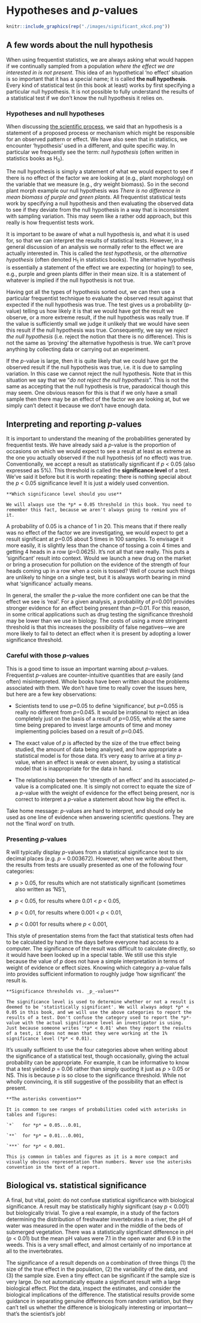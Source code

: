 # Hypotheses and *p*-values

```r
knitr::include_graphics(rep("./images/significant_xkcd.png"))
```

## A few words about the null hypothesis

When using frequentist statistics, we are always asking what would happen if we continually sampled from a population *where the effect we are interested in is not present*. This idea of an hypothetical 'no effect' situation is so important that it has a special name; it is called **the null hypothesis**. Every kind of statistical test (in this book at least) works by first specifying a particular null hypothesis. It is not possible to fully understand the results of a statistical test if we don't know the null hypothesis it relies on.

### Hypotheses and null hypotheses

When discussing [the scientific process](#stages-hypotheses), we said that an hypothesis is a statement of a proposed process or mechanism which might be responsible for an observed pattern or effect. We have also seen that in statistics, we encounter 'hypothesis' used in a different, and quite specific way. In particular we frequently see the term: *null hypothesis* (often written in statistics books as H~0~).

The null hypothesis is simply a statement of what we would expect to see if there is no effect of the factor we are looking at (e.g., plant morphology) on the variable that we measure (e.g., dry weight biomass). So in the second plant morph example our null hypothesis was *There is no difference in mean biomass of purple and green plants*. All frequentist statistical tests work by specifying a null hypothesis and then evaluating the observed data to see if they deviate from the null hypothesis in a way that is inconsistent with sampling variation. This may seem like a rather odd approach, but this really is how frequentist tests work.

It is important to be aware of what a null hypothesis is, and what it is used for, so that we can interpret the results of statistical tests. However, in a general discussion of an analysis we normally refer to the effect we are actually interested in. This is called the *test hypothesis*, or the *alternative hypothesis* (often denoted H~1~ in statistics books). The alternative hypothesis is essentially a statement of the effect we are expecting (or hoping!) to see, e.g., purple and green plants differ in their mean size. It is a statement of whatever is implied if the null hypothesis is not true.

Having got all the types of hypothesis sorted out, we can then use a particular frequentist technique to evaluate the observed result against that expected if the null hypothesis was true. The test gives us a probability (*p*-value) telling us how likely it is that we would have got the result we observe, or a more extreme result, if the null hypothesis was really true. If the value is sufficiently small we judge it unlikely that we would have seen this result if the null hypothesis was true. Consequently, we say we *reject the null hypothesis* (i.e. reject the notion that there is no difference). This is not the same as 'proving' the alternative hypothesis is true. We can't prove anything by collecting data or carrying out an experiment.

If the *p*-value is large, then it is quite likely that we could have got the observed result if the null hypothesis was true, i.e. it is due to sampling variation. In this case we cannot reject the null hypothesis. Note that in this situation we say that we "*do not reject the null hypothesis*". This is not the same as accepting that the null hypothesis is true, paradoxical though this may seem. One obvious reason for this is that if we only have a small sample then there may be an effect of the factor we are looking at, but we simply can’t detect it because we don’t have enough data.

## Interpreting and reporting *p*-values

It is important to understand the meaning of the probabilities generated by frequentist tests. We have already said a *p*-value is the proportion of occasions on which we would expect to see a result at least as extreme as the one you actually observed if the null hypothesis (of no effect) was true. Conventionally, we accept a result as statistically significant if  *p* < 0.05 (also expressed as 5%). This threshold is called the **significance level** of a test. We've said it before but it is worth repeating: there is nothing special about the *p* < 0.05 significance level! It is just a widely used convention.

```block
**Which significance level should you use**

We will always use the *p* = 0.05 threshold in this book. You need to remember this fact, because we aren't always going to remind you of it.
```

A probability of 0.05 is a chance of 1 in 20. This means that if there really was no effect of the factor we are investigating, we would expect to get a result significant at *p*=0.05 about 5 times in 100 samples. To envisage it more easily, it is slightly less than the chance of tossing a coin 4 times and getting 4 heads in a row (*p*=0.0625). It's not all that rare really. This puts a ‘significant’ result into context. Would we launch a new drug on the market or bring a prosecution for pollution on the evidence of the strength of four heads coming up in a row when a coin is tossed? Well of course such things are unlikely to hinge on a single test, but it is always worth bearing in mind what ‘significance’ actually means.

In general, the smaller the *p*-value the more confident one can be that the effect we see is 'real'. For a given analysis, a probability of *p*=0.001 provides stronger evidence for an effect being present than *p*=0.01. For this reason, in some critical applications such as drug testing the significance threshold may be lower than we use in biology. The costs of using a more stringent threshold is that this increases the possibility of false negatives---we are more likely to fail to detect an effect when it is present by adopting a lower significance threshold.

### Careful with those *p*-values

This is a good time to issue an important warning about *p*-values. Frequentist *p*-values are counter-intuitive quantities that are easily (and often) misinterpreted. Whole books have been written about the problems associated with them. We don't have time to really cover the issues here, but here are a few key observations:

- Scientists tend to use *p*=0.05 to define 'significance', but *p*=0.055 is really no different from *p*=0.045. It would be irrational to reject an idea completely just on the basis of a result of *p*=0.055, while at the same time being prepared to invest large amounts of time and money implementing policies based on a result of *p*=0.045.

- The exact value of *p* is affected by the size of the true effect being studied, the amount of data being analysed, and how appropriate a statistical model is for those data. It's very easy to arrive at a tiny *p*-value, when an effect is weak or even absent, by using a statistical model that is inappropriate for the data in hand.

- The relationship between the 'strength of an effect' and its associated *p*-value is a complicated one. It is simply not correct to equate the size of a *p*-value with the weight of evidence for the effect being present, nor is correct to interpret a *p*-value a statement about how big the effect is.

Take home message: *p*-values are hard to interpret, and should only be used as one line of evidence when answering scientific questions. They are not the 'final word' on truth.

### Presenting *p*-values {#presenting-p-values}

R will typically display *p*-values from a statistical significance test to six decimal places (e.g. *p* = 0.003672). However, when we write about them, the results from tests are usually presented as one of the following four categories: 

- *p* > 0.05, for results which are not statistically significant (sometimes also written as ‘NS’),

- *p* < 0.05, for results where 0.01 < *p* < 0.05,

- *p* < 0.01, for results where 0.001 < *p* < 0.01,

- *p* < 0.001 for results where *p* < 0.001,

This style of presentation stems from the fact that statistical tests often had to be calculated by hand in the days before everyone had access to a computer. The significance of the result was difficult to calculate directly, so it would have been looked up in a special table. We still use this style because the value of *p* does not have a simple interpretation in terms of weight of evidence or effect sizes. Knowing which category a *p*-value falls into provides sufficient information to roughly judge 'how significant' the result is. 

```block
**Significance thresholds vs. _p_-values**

The significance level is used to determine whether or not a result is deemed to be 'statistically significant'. We will always adopt *p* < 0.05 in this book, and we will use the above categories to report the results of a test. Don't confuse the category used to report the *p*-value with the actual significance level an investigator is using. Just because someone writes '*p* < 0.01' when they report the results of a test, it does not mean that they were working at the 1% significance level (*p* < 0.01).
```

It's usually sufficient to use the four categories above when writing about the significance of a statistical test, though occasionally, giving the actual probability can be appropriate. For example, it can be informative to know that a test yielded *p* = 0.06 rather than simply quoting it just as *p* > 0.05 or NS. This is because *p* is so close to the significance threshold. While not wholly convincing, it is still suggestive of the possibility that an effect is present. 

```block
**The asterisks convention**

It is common to see ranges of probabilities coded with asterisks in tables and figures: 

`*`   for *p* = 0.05...0.01, 

`**`  for *p* = 0.01...0.001,

`***` for *p* < 0.001. 

This is common in tables and figures as it is a more compact and visually obvious representation than numbers. Never use the asterisks convention in the text of a report.
```


## Biological vs. statistical significance

A final, but vital, point: do not confuse statistical significance with biological significance. A result may be statistically highly significant (say *p* < 0.001) but biologically trivial. To give a real example, in a study of the factors determining the distribution of freshwater invertebrates in a river, the pH of water was measured in the open water and in the middle of the beds of submerged vegetation. There was a statistically significant difference in pH (*p* < 0.01) but the mean pH values were 7.1 in the open water and 6.9 in the weeds. This is a very small effect, and almost certainly of no importance at all to the invertebrates.

The significance of a result depends on a combination of three things (1) the size of the true effect in the population, (2) the variability of the data, and (3) the sample size. Even a tiny effect can be significant if the sample size is very large. Do not automatically equate a significant result with a large biological effect. Plot the data, inspect the estimates, and consider the biological implications of the difference. The statistical results provide some guidance in separating genuine differences from random variation, but they can’t tell us whether the difference is biologically interesting or important---that’s the scientist's job!


